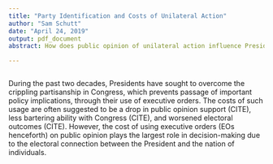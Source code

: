 ```yaml
---
title: "Party Identification and Costs of Unilateral Action"
author: "Sam Schutt"
date: "April 24, 2019"
output: pdf_document
abstract: How does public opinion of unilateral action influence Presidential decision-making? Through increased reliance on executive order use to achieve policy goals, Presidents face pressure from both the legislative branch, interest groups, and the public. Using an executive order comes at a cost to his or her relationship with all three of the groups. With the President's role as "steward of the national electorate", the costs of public opinion on executive order usage are certainly a part of the calculation into whether they choose to use it. Using experimental data collected by Reeves and Rogowski (2018), I show that 

---
```




```r

```

During the past two decades, Presidents have sought to overcome the crippling partisanship in Congress, which prevents passage of important policy implications, through their use of executive orders. The costs of such usage are often suggested to be a drop in public opinion support (CITE), less bartering ability with Congress (CITE), and worsened electoral outcomes (CITE). However, the cost of using executive orders (EOs henceforth) on public opinion plays the largest role in decision-making due to the electoral connection between the President and the nation of individuals.

